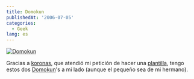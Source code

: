 ```yaml
---
title: Domokun
publishedAt: '2006-07-05'
categories:
  - Geek
lang: es
---
```


[![Domokun](http://static.zooomr.com/images/99963e70815c85de9eef57e425ace67e9eddb863.jpg)](http://beta.zooomr.com/photos/1152491122_0373/70928/ 'Zooomr :: Photo Sharing')

Gracias a [koronas](http://koronas.info/), que atendió mi petición de hacer una [plantilla](http://koronas.info/archivo/plantilla-domokun-recortable/), tengo estos dos [Domokun](http://es.wikipedia.org/wiki/Domokun)'s a mi lado (aunque el pequeño sea de mi hermano).
